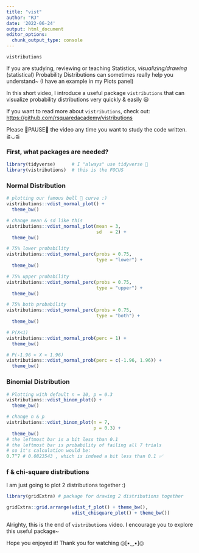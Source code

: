 ```yaml
---
title: "vist"
author: "RJ"
date: '2022-06-24'
output: html_document
editor_options: 
  chunk_output_type: console
---
```











`vistributions`

If you are studying, reviewing or teaching Statistics, 
*visualizing/drawing* (statistical) Probability Distributions 
can sometimes really help you understand~
(I have an example in my Plots panel)


In this short video, I introduce a useful package `vistributions` that can visualize probability distributions very quickly & easily 😃

If you want to read more about `vistributions`, check out:
<https://github.com/rsquaredacademy/vistributions>


Please 🌟PAUSE🌟 the video any time you want to study the code written. ≧◡≦

### First, what packages are needed?
```r
library(tidyverse)      # I "always" use tidyverse 🚀
library(vistributions)  # this is the FOCUS 
```











### Normal Distribution
```r
# plotting our famous bell 🔔 curve :) 
vistributions::vdist_normal_plot() +
  theme_bw()

# change mean & sd like this
vistributions::vdist_normal_plot(mean = 3, 
                                 sd   = 2) +
  theme_bw()

# 75% lower probability
vistributions::vdist_normal_perc(probs = 0.75,
                                 type = "lower") + 
  theme_bw()

# 75% upper probability
vistributions::vdist_normal_perc(probs = 0.75,
                                 type = "upper") +
  theme_bw()

# 75% both probability
vistributions::vdist_normal_perc(probs = 0.75,
                                 type = "both") +
  theme_bw()

# P(X<1)
vistributions::vdist_normal_prob(perc = 1) +
  theme_bw()

# P(-1.96 < X < 1.96)
vistributions::vdist_normal_prob(perc = c(-1.96, 1.96)) +
  theme_bw()
```









### Binomial Distribution
```r
# Plotting with default n = 10, p = 0.3
vistributions::vdist_binom_plot() +
  theme_bw()

# change n & p
vistributions::vdist_binom_plot(n = 7,
                                p = 0.3) +
  theme_bw()
# the leftmost bar is a bit less than 0.1
# the leftmost bar is probability of failing all 7 trials
# so it's calculation would be:
0.7^7 # 0.0823543 , which is indeed a bit less than 0.1 ✅
```












### f & chi-square distributions
I am just going to plot 2 distributions together :)
```r
library(gridExtra) # package for drawing 2 distributions together

gridExtra::grid.arrange(vdist_f_plot() + theme_bw(),
                        vdist_chisquare_plot() + theme_bw())
```









Alrighty, this is the end of `vistributions` video.
I encourage you to explore this useful package~

Hope you enjoyed it! 
Thank you for watching ◎[▪‿▪]◎








